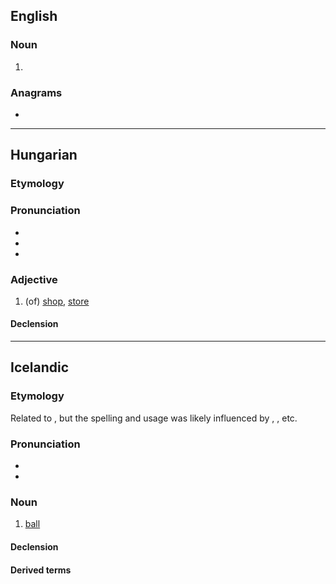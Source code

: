 ==English==

===Noun===
{{en-noun}}

# {{alternative form of|en|bolty}}

===Anagrams===
* {{anagrams|en|a=bilot|Tboli}}

----

==Hungarian==

===Etymology===
{{affix|hu|bolt|-i|t1=shop|pos2=adjective-forming suffix|pos=adjective}}

===Pronunciation===
* {{hu-IPA}}
* {{hyphenation|hu|bol|ti}}
* {{rhymes|hu|ti|s=2}}

===Adjective===
{{hu-adj|-}}

# (of) [[shop]], [[store]]
#: {{uxi|hu|'''bolti''' lopás|'''shop'''lifting}}

====Declension====
{{hu-infl-nom|boltia|o|-}}

----

==Icelandic==

===Etymology===
Related to {{m|is|böllur}}, but the spelling and usage was likely influenced by {{der|is|fr|bol}}, {{der|is|en|ball}}, etc.

===Pronunciation===
* {{IPA|is|/ˈpɔl̥tɪ/}}
* {{rhymes|is|ɔl̥tɪ|s=2}}

===Noun===
{{is-noun|m|bolta|boltar}}

# {{lb|is|sports}} [[ball]]

====Declension====
{{is-decl-noun-m-w1|b|o|lt}}

====Derived terms====
{{der3|is
|boltaleikur
|fótbolti
|hafnabolti
|hornabolti
|handbolti
|körfubolti}}